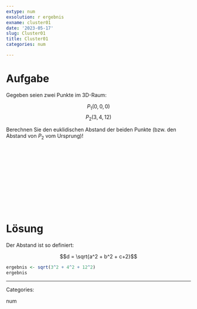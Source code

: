 ```yaml
---
extype: num
exsolution: r ergebnis
exname: cluster01
date: '2023-05-17'
slug: Cluster01
title: Cluster01
categories: num

---
```






# Aufgabe


Gegeben seien zwei Punkte im 3D-Raum:

$$P_1(0,0,0)$$
$$P_2(3,4,12)$$


Berechnen Sie den euklidischen Abstand der beiden Punkte (bzw. den Abstand von $P_2$ vom Ursprung)!




</br>
</br>
</br>
</br>
</br>
</br>
</br>
</br>
</br>
</br>

# Lösung

Der Abstand ist so definiert:

$$d = \sqrt{a^2 + b^2 + c+2}$$

```r
ergebnis <- sqrt(3^2 + 4^2 + 12^2)
ergebnis
```




---

Categories: 

num

